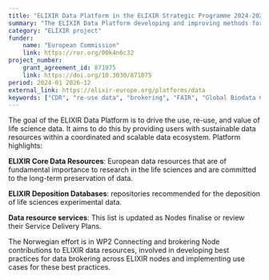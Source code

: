 ```yaml
---
title: "ELIXIR Data Platform in the ELIXIR Strategic Programme 2024-2028"
summary: "The ELIXIR Data Platform developing and improving methods for brokering data contributions, promoting innovative credit attribution systems, and enhancing and automating data curation practices for FAIRification of existing data."
category: "ELIXIR project"
funder:
    name: "European Commission"
    link: https://ror.org/00k4n6c32
project_number:
    grant_agreement_id: 871075
    link: https://doi.org/10.3030/871075
period: 2024-01 2026-12
external_link: https://elixir-europe.org/platforms/data
keywords: ["CDR", "re-use data", "brokering", "FAIR", "Global Biodata Coalition"]
---
```

The goal of the ELIXIR Data Platform is to drive the use, re-use, and value of life science data. It aims to do this by providing users with sustainable data resources within a coordinated and scalable data ecosystem.
Platform highlights:

**ELIXIR Core Data Resources**: European data resources that are of fundamental importance to research in the life sciences and are committed to the long-term preservation of data.

**ELIXIR Deposition Databases**: repositories recommended for the deposition of life sciences experimental data.

**Data resource services**: This list is updated as Nodes finalise or review their Service Delivery Plans.

The Norwegian effort is in WP2 Connecting and brokering Node contributions to ELIXIR data resources, involved in developing best practices for data brokering across ELIXIR nodes and implementing use cases for these best practices.
